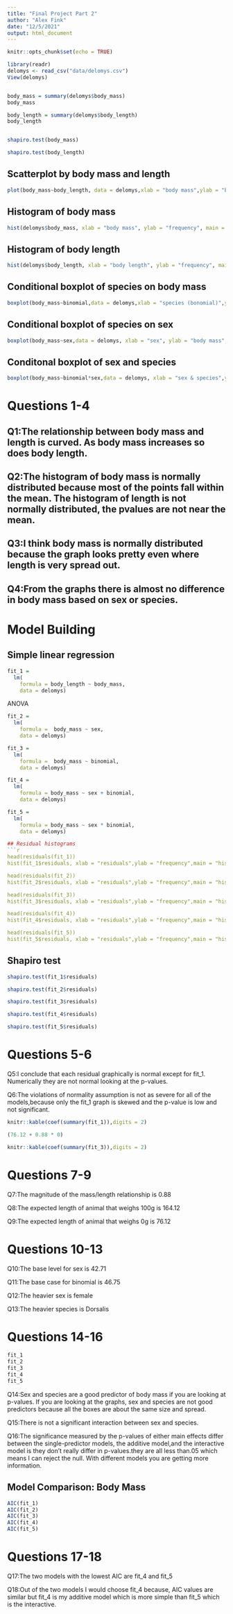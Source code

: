 ```yaml
---
title: "Final Project Part 2"
author: "Alex Fink"
date: "12/5/2021"
output: html_document
---
```


```r
knitr::opts_chunk$set(echo = TRUE)
```

```r
library(readr)
delomys <- read_csv("data/delomys.csv")
View(delomys)


body_mass = summary(delomys$body_mass)
body_mass

body_length = summary(delomys$body_length)
body_length


shapiro.test(body_mass)

shapiro.test(body_length)
```

## Scatterplot by body mass and length
```r

plot(body_mass~body_length, data = delomys,xlab = "body mass",ylab = "body length", main = "scatterplot by body mass and body length", col = "red")

```

## Histogram of body mass
```r
hist(delomys$body_mass, xlab = "body mass", ylab = "frequency", main = " Histogram of body mass", col = "blue")
```

## Histogram of body length
```r
hist(delomys$body_length, xlab = "body length", ylab = "frequency", main = " Histogram of body length", col = "purple")
```

## Conditional boxplot of species on body mass 
```r
boxplot(body_mass~binomial,data = delomys,xlab = "species (bonomial)",ylab = "body mass", main = "conditional boxplot of species on body mass",col = "red" )
```

## Conditional boxplot of species on sex

```r
boxplot(body_mass~sex,data = delomys, xlab = "sex", ylab = "body mass", main = "condional boxplot of sex on body mass",col = "orange")
```

## Conditonal boxplot of sex and species
```r
boxplot(body_mass~binomial*sex,data = delomys, xlab = "sex & species",ylab = "body mass", main = "conditional boxplot of sex and species", col = "green")
```

# Questions 1-4 {.tabset .tabset-pills}
## Q1:The relationship between body mass and length is curved. As body mass increases so does body length.

## Q2:The histogram of body mass is normally distributed because most of the points fall within the mean. The histogram of length is not normally distributed, the pvalues are not near the mean. 

## Q3:I think body mass is normally distributed because the graph looks pretty even where length is very spread out.

## Q4:From the graphs there is almost no difference in body mass based on sex or species.

# Model Building
## Simple linear regression
```r
fit_1 = 
  lm(
    formula = body_length ~ body_mass,
    data = delomys)

```

ANOVA
```r
fit_2 = 
  lm(
    formula =  body_mass ~ sex,
    data = delomys)

fit_3 = 
  lm(
    formula =  body_mass ~ binomial,
    data = delomys)

fit_4 = 
  lm(
    formula = body_mass ~ sex + binomial,
    data = delomys)

fit_5 = 
  lm(
    formula = body_mass ~ sex * binomial,
    data = delomys)

```

```r



## Residual histograms
```r
head(residuals(fit_1))
hist(fit_1$residuals, xlab = "residuals",ylab = "frequency",main = "histogram of fit_1 residuals",col = "yellow")

head(residuals(fit_2))
hist(fit_2$residuals, xlab = "residuals",ylab = "frequency",main = "histogram of fit_2 residuals",col = "red")

head(residuals(fit_3))
hist(fit_3$residuals, xlab = "residuals",ylab = "frequency",main = "histogram of fit_3 residuals",col = "green")

head(residuals(fit_4))
hist(fit_4$residuals, xlab = "residuals",ylab = "frequency",main = "histogram of fit_4 residuals",col = "blue")

head(residuals(fit_5))
hist(fit_5$residuals, xlab = "residuals",ylab = "frequency",main = "histogram of fit_5 residuals",col = "purple")


```
## Shapiro test
```r
shapiro.test(fit_1$residuals)

shapiro.test(fit_2$residuals)

shapiro.test(fit_3$residuals)

shapiro.test(fit_4$residuals)

shapiro.test(fit_5$residuals)
```

# Questions 5-6 {.tabset .tabset-pills}
Q5:I conclude that each residual graphically is normal except for fit_1. Numerically they are not normal looking at the p-values.

Q6:The violations of normality assumption is not as severe for all of the models,because only the fit_1 graph is skewed and the p-value is low and not significant.

```r
knitr::kable(coef(summary(fit_1)),digits = 2)

(76.12 + 0.88 * 0)

knitr::kable(coef(summary(fit_3)),digits = 2)

```
#  Questions 7-9 {.tabset .tabset-pills}
Q7:The magnitude of the mass/length relationship is 0.88

Q8:The expected length of animal that weighs 100g is 164.12

Q9:The expected length of animal that weighs 0g is 76.12

# Questions 10-13{.tabset .tabset-pills}
Q10:The base level for sex is 42.71

Q11:The base case for binomial is 46.75

Q12:The heavier sex is female

Q13:The heavier species is Dorsalis

# Questions 14-16 {.tabset .tabset-pills}
```r
fit_1
fit_2
fit_3
fit_4
fit_5

``` 
Q14:Sex and species are a good predictor of body mass if you are looking at p-values. If you are looking at the graphs, sex and species are not good predictors because all the boxes are about the same size and spread.

Q15:There is not a significant interaction between sex and species.

Q16:The significance measured by the p-values of either main effects differ between the single-predictor models, the additive model,and the interactive model is they don't really differ in p-values.they are all less than.05 which means I can reject the null. With different models you are getting more information.

## Model Comparison: Body Mass
```r
AIC(fit_1)
AIC(fit_2)
AIC(fit_3)
AIC(fit_4)
AIC(fit_5)
```

# Questions 17-18
Q17:The two models with the lowest AIC are fit_4 and fit_5

Q18:Out of the two models I would choose fit_4 because, AIC values are similar but fit_4 is my additive model which is more simple than fit_5 which is the interactive.

